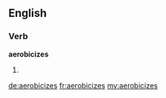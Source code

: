 ==English==

===Verb===
'''aerobicizes'''

# {{third-person singular of|aerobicize}}

[[de:aerobicizes]]
[[fr:aerobicizes]]
[[my:aerobicizes]]